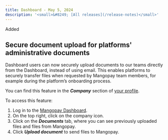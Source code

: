 ```yaml
---
title: Dashboard - May 5, 2024
description: '<small>&#8249; [All releases](/release-notes)</small>'
---
```


<div class="release-notes-page">

<div class="pill pill-green">Added</div>  

## Secure document upload for platforms' administrative documents

Dashboard users can now securely upload documents to our teams directly from the Dashboard, instead of using email. This enables platforms to securely transfer files when requested by Mangopay team members, for example during the platform’s onboarding process.

You can find this feature in the ***Company*** section of <a href="https://hub.mangopay.com/user-profile">your profile</a>.

To access this feature:

1. Log in to the <a href="https://hub.mangopay.com/" target="blank">Mangopay Dashboard</a>.
2. On the top right, click on the company icon.
3. Click on the ***Documents*** tab, where you can see previously uploaded files and files from Mangopay. 
5. Click ***Upload document*** to send files to Mangopay.

</div>